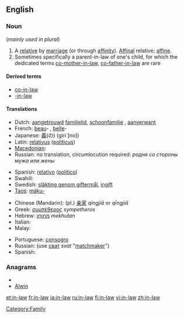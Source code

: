 {{also|-in-law}}
==English==

===Noun===
{{en-noun|sg=[[in]]-[[law]]}}  (''mainly used in plural'')

# A [[relative]] by [[marriage]] (or through [[affinity]]). [[affinal|Affinal]] relative; [[affine]].
# Sometimes specifically a parent-in-law of one's child, for which the dedicated terms [[co-mother-in-law]], [[co-father-in-law]] are rare

====Derived terms====
* [[co-in-law]]
* [[-in-law]]

====Translations====
{{trans-top|relative by marriage}}
* Dutch: [[aangetrouwd]] [[familielid]], [[schoonfamilie]] {{p}}, [[aanverwant]]
* French: [[beau]]- {{m}}, [[belle]]- {{f}}
* Japanese: [[義]](の) (giri [no])
* Latin: [[relativus]] ([[politicus]]) {{m}}
* [[Macedonian]]: {{t|mk|сват|m|tr=svat}}
* Russian: no translation, circumlocution required: ''родня сo стороны мужа или жены''
{{trans-mid}}
* Spanish: [[relativo]] ([[político]]) {{m}}
* Swahili: {{t|sw|shemeji|xs=Swahili}}
* Swedish: [[släkting genom giftermål]], [[ingift]]
* [[Taos]]: [[mą̀ku-]]
{{trans-bottom}}

{{trans-top|parent-in-law of one's child}}
* Chinese (Mandarin): (pl.) [[亲家]] ''qìngjiā'' or ''qīngjiā''
* Greek: [[συμπέθερος]] ''sympetheros''
* Hebrew: [[מחותן]] ''mekhutan''
* Italian: {{t-|it|consuocero}}
* Malay: {{t-|ms|besan|xs=Malay}}
{{trans-mid}}
* Portuguese: [[consogro]]
* Russian: (use [[сват]] ''svat'' "[[matchmaker]]")
* Spanish: {{t+|es|consuegro}}
{{trans-bottom}}

===Anagrams===
* {{alphagram|ailnw}}
* [[Alwin#English|Alwin]]

[[Category:Family]]

[[et:in-law]]
[[fr:in-law]]
[[ja:in-law]]
[[ru:in-law]]
[[fi:in-law]]
[[vi:in-law]]
[[zh:in-law]]